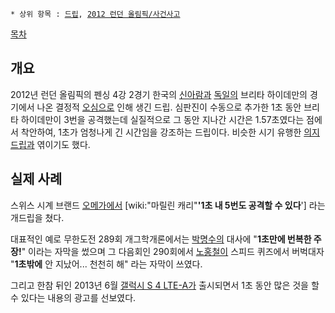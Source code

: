  * 상위 항목 : [[드립]], [[2012 런던 올림픽/사건사고]]

[[목차]]

== 개요 ==
2012년 런던 올림픽의 펜싱 4강 2경기 한국의 [[신아람]]과 [[독일]]의 브리타 하이데만의 경기에서 나온 결정적 [[2012 런던 올림픽/사건사고#s-6.2|오심]]으로 인해 생긴 드립. 심판진이 수동으로 추가한 1초 동안 브리타 하이데만이 3번을 공격했는데 실질적으로 그 동안 지나간 시간은 1.57초였다는 점에서 착안하여, 1초가 엄청나게 긴 시간임을 강조하는 드립이다. 비슷한 시기 유행한 [[의지드립]]과 엮이기도 했다.

== 실제 사례 ==
스위스 시계 브랜드 [[오메가]]에서 [wiki:"마릴린 캐리"''''1초 내 5번도 공격할 수 있다''''] 라는 개드립을 쳤다.

대표적인 예로 무한도전 289회 개그학개론에서는 [[박명수]]의 대사에 "'''1초만에 번복한 주장!'''" 이라는 자막을 썼으며 그 다음회인 290회에서 [[노홍철]]이 스피드 퀴즈에서 버벅대자 "'''1초밖에''' 안 지났어... 천천히 해" 라는 자막이 쓰였다.

그리고 한참 뒤인 2013년 6월 [[갤럭시 S 4 LTE-A]]가 출시되면서 1초 동안 많은 것을 할 수 있다는 내용의 광고를 선보였다.
